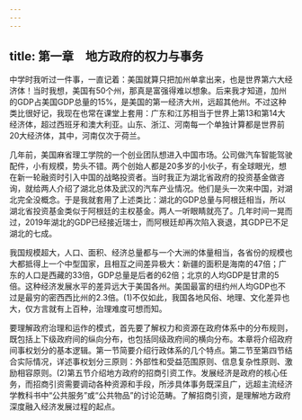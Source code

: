 ```yaml
---
---
---
```

title: 第一章　地方政府的权力与事务
---




中学时我听过一件事，一直记着：美国就算只把加州单拿出来，也是世界第六大经济体！当时我想，美国有50个州，那真是富强得难以想象。后来我才知道，加州的GDP占美国GDP总量的15%，是美国的第一经济大州，远超其他州。不过这种类比很好记，我现在也常在课堂上套用：广东和江苏相当于世界上第13和第14大经济体，超过西班牙和澳大利亚。山东、浙江、河南每一个单独计算都是世界前20大经济体，其中，河南仅次于荷兰。

几年前，美国麻省理工学院的一个创业团队想进入中国市场。公司做汽车智能驾驶配件，小有规模，势头不错。两个创始人都是20多岁的小伙子，有全球眼光，想在新一轮融资时引入中国的战略投资者。当时我正为湖北省政府的投资基金做咨询，就给两人介绍了湖北总体及武汉的汽车产业情况。他们是头一次来中国，对湖北完全没概念。于是我就套用了上述类比：湖北的GDP总量与阿根廷相当，所以湖北省投资基金类似于阿根廷的主权基金。两人一听眼睛就亮了。几年时间一晃而过，2019年湖北的GDP已经接近瑞士，而阿根廷却再次陷入衰退，其GDP已不足湖北的七成。

我国规模超大，人口、面积、经济总量都与一个大洲的体量相当，各省份的规模也大都抵得上一个中型国家，且相互之间差异极大：新疆的面积是海南的47倍；广东的人口是西藏的33倍，GDP总量是后者的62倍；北京的人均GDP是甘肃的5倍。这种经济发展水平的差异远大于美国各州。美国最富的纽约州人均GDP也不过是最穷的密西西比州的2.3倍。(1)不仅如此，我国各地风俗、地理、文化差异也大，仅方言就有上百种，治理难度可想而知。

要理解政府治理和运作的模式，首先要了解权力和资源在政府体系中的分布规则，既包括上下级政府间的纵向分布，也包括同级政府间的横向分布。本章将介绍政府间事权划分的基本逻辑。第一节简要介绍行政体系的几个特点。第二节至第四节结合实际情况，详述事权划分三原则：外部性和受益范围原则、信息复杂性原则、激励相容原则。(2)第五节介绍地方政府的招商引资工作。发展经济是政府的核心任务，而招商引资需要调动各种资源和手段，所涉具体事务既深且广，远超主流经济学教科书中“公共服务”或“公共物品”的讨论范畴。了解招商引资，是理解地方政府深度融入经济发展过程的起点。